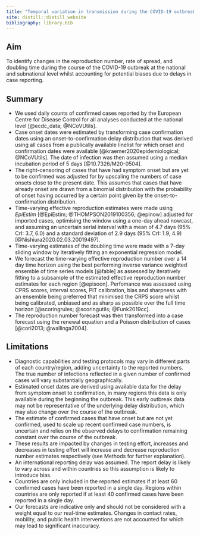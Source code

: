 ```yaml
---
title: "Temporal variation in transmission during the COVID-19 outbreak"
site: distill::distill_website
bibliography: library.bib
---
```



## Aim

To identify changes in the reproduction number, rate of spread, and doubling time during the course of the COVID-19 outbreak at the national and subnational level whilst accounting for potential biases due to delays in case reporting.


## Summary

* We used daily counts of confirmed cases reported by the European Centre for Disease Control for all analyses conducted at the national level [@ecdc_data; @NCoVUtils].
*	Case onset dates were estimated by transforming case confirmation dates using an onset-to-confirmation delay distribution that was derived using all cases from a publically available linelist for which onset and confirmation dates were available [@kraemer2020epidemiological; @NCoVUtils]. The date of infection was then assumed using a median incubation period of 5 days [@10.7326/M20-0504].
* The right-censoring of cases that have had symptom onset but are yet to be confirmed was adjusted for by upscaling the numbers of case onsets close to the present date. This assumes that cases that have already onset are drawn from a binomial distribution with the probability of onset having occurred by a certain point given by the onset-to-confirmation distribution.
* Time-varying effective reproduction estimates were made using *EpiEstim* [@EpiEstim; @THOMPSON2019100356; @epinow] adjusted for imported cases, optimising the window using a one-day ahead nowcast, and assuming an uncertain serial interval with a mean of 4.7 days (95% CrI: 3.7, 6.0) and a standard deviation of 2.9 days (95% CrI: 1.9, 4.9) [@Nishiura2020.02.03.20019497].
* Time-varying estimates of the doubling time were made with a 7-day sliding window by iteratively fitting an exponential regression model.
* We forecast the time-varying effective reproduction number over a 14 day time horizon using the best performing inverse variance weighted ensemble of time series models [@fable] as assessed by iteratively fitting to a subsample of the estimated effective reproduction number estimates for each region [@episoon]. Perfomance was assessed using CPRS scores, interval scores, PIT calibration, bias and sharpness with an ensemble being preferred that minimised the CRPS score whilst being calibrated, unbiased and as sharp as possible over the full time horizon [@scoringrules; @scoringutils; @Funk2019cc]. 
* The reproduction number forecast was then transformed into a case forecast using the renewal equation and a Poisson distribution of cases [@cori2013; @wallinga2004]. 

## Limitations

* Diagnostic capabilities and testing protocols may vary in different parts of each country/region, adding uncertainty to the reported numbers. The true number of infections reflected in a given number of confirmed cases will vary substantially geographically.
* Estimated onset dates are derived using available data for the delay from symptom onset to confirmation, in many regions this data is only available during the beginning the outbreak. This early outbreak data may not be representative of the underlying delay distribution, which may also change over the course of the outbreak.
* The estimate of confirmed cases that have onset but are not yet confirmed, used to scale up recent confirmed case numbers, is uncertain and relies on the observed delays to confirmation remaining constant over the course of the outbreak.
* These results are impacted by changes in testing effort, increases and decreases in testing effort will increase and decrease reproduction number estimates respectively (see Methods for further explanation).
* An international reporting delay was assumed. The report delay is likely to vary across and within countries so this assumption is likely to introduce bias.
* Countries are only included in the reported estimates if at least 60 confirmed cases have been reported in a single day. Regions within countries are only reported if at least 40 confirmed cases have been reported in a single day.
* Our forecasts are indicative only and should not be considered with a weight equal to our real-time estimates. Changes in contact rates, mobility, and public health interventions are not accounted for which may lead to significant inaccuracy. 
